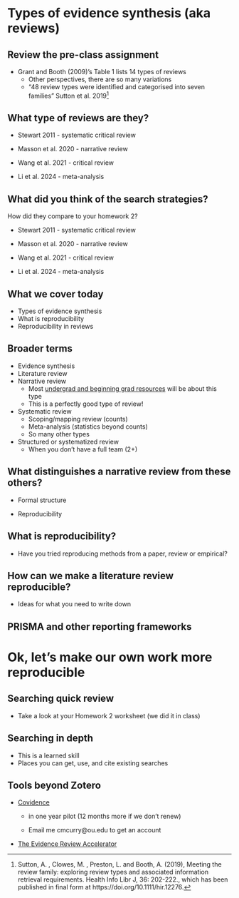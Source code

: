 

# Types of evidence synthesis (aka reviews)

## Review the pre-class assignment
- Grant and Booth (2009)'s Table 1 lists 14 types of reviews
  - Other perspectives, there are so many variations 
  - "48 review types were identified and categorised into seven families" Sutton et al. 2019^[Sutton, A. , Clowes, M. , Preston, L. and Booth, A. (2019), Meeting the review family: exploring review types and associated information retrieval requirements. Health Info Libr J, 36: 202-222., which has been published in final form at https://doi.org/10.1111/hir.12276.]

## What type of reviews are they?

- Stewart 2011 - systematic critical review

- Masson et al. 2020 - narrative review

- Wang et al. 2021 - critical review

- Li et al. 2024 - meta-analysis

## What did you think of the search strategies?

How did they compare to your homework 2?

- Stewart 2011 - systematic critical review

- Masson et al. 2020 - narrative review

- Wang et al. 2021 - critical review

- Li et al. 2024 - meta-analysis


## What we cover today

- Types of evidence synthesis
- What is reproducibility
- Reproducibility in reviews

## Broader terms
  - Evidence synthesis
  - Literature review
- Narrative review
  - Most [undergrad and beginning grad resources](https://teachbritannica.com/academic-toolkits/mastering-the-literature-review/) will be about this type
  - This is a perfectly good type of review!
- Systematic review
  - Scoping/mapping review (counts)
  - Meta-analysis (statistics beyond counts)
  - So many other types
- Structured or systematized review
  - When you don't have a full team (2+)
  
  
## What distinguishes a narrative review from these others?

- Formal structure

- Reproducibility

## What is reproducibility?

- Have you tried reproducing methods from a paper, review or empirical?


## How can we make a literature review reproducible?

- Ideas for what you need to write down

## PRISMA and other reporting frameworks

# Ok, let's make our own work more reproducible

## Searching quick review

- Take a look at your Homework 2 worksheet (we did it in class)

## Searching in depth

- This is a learned skill
- Places you can get, use, and cite existing searches

## Tools beyond Zotero

- [Covidence](covidence.org)

  - in one year pilot (12 months more if we don't renew)

  - Email me cmcurry@ou.edu to get an account

- [The Evidence Review Accelerator](https://tera-tools.com/)
